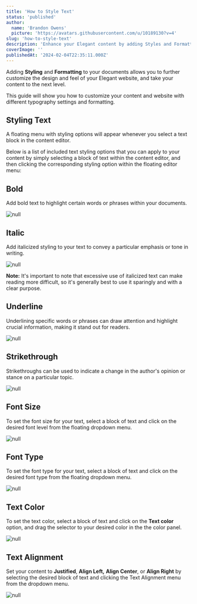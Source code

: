 ```yaml
---
title: 'How to Style Text'
status: 'published'
author:
  name: 'Brandon Owens'
  picture: 'https://avatars.githubusercontent.com/u/10189130?v=4'
slug: 'how-to-style-text'
description: 'Enhance your Elegant content by adding Styles and Formatting to your documents. This guide will show you how to customize your content and website with different typography settings and formatting.'
coverImage: ''
publishedAt: '2024-02-04T22:35:11.000Z'
---
```


Adding **Styling** and **Formatting** to your documents allows you to further customize the design and feel of your Elegant website, and take your content to the next level.

This guide will show you how to customize your content and website with different typography settings and formatting.

## Styling Text

A floating menu with styling options will appear whenever you select a text block in the content editor.

Below is a list of included text styling options that you can apply to your content by simply selecting a block of text within the content editor, and then clicking the corresponding styling option within the floating editor menu:

## Bold

Add bold text to highlight certain words or phrases within your documents.



<div class="my-8 shadow-xl"><img class="rounded-xl" src="/images/screenshot-2024-02-03-202958-c0Nz.png" alt="null"></div>



## Italic

Add italicized styling to your text to convey a particular emphasis or tone in writing.



<div class="my-8 shadow-xl"><img class="rounded-xl" src="/images/screenshot-2024-02-03-221824-A4OD.png" alt="null"></div>



**Note:** It's important to note that excessive use of italicized text can make reading more difficult, so it's generally best to use it sparingly and with a clear purpose.



## Underline

Underlining specific words or phrases can draw attention and highlight crucial information, making it stand out for readers.



<div class="my-8 shadow-xl"><img class="rounded-xl" src="/images/screenshot-2024-02-03-221626-g0OD.png" alt="null"></div>



## Strikethrough

Strikethroughs can be used to indicate a change in the author's opinion or stance on a particular topic.



<div class="my-8 shadow-xl"><img class="rounded-xl" src="/images/screenshot-2024-02-03-221542-A1OD.png" alt="null"></div>



## Font Size

To set the font size for your text, select a block of text and click on the desired font level from the floating dropdown menu.



<div class="my-8 shadow-xl"><img class="rounded-xl" src="/images/screenshot-2024-02-04-111410-czMT.png" alt="null"></div>



## Font Type

To set the font type for your text, select a block of text and click on the desired font type from the floating dropdown menu.



<div class="my-8 shadow-xl"><img class="rounded-xl" src="/images/screenshot-2024-02-04-111440-g5ND.png" alt="null"></div>



## Text Color

To set the text color, select a block of text and click on the **Text color** option, and drag the selector to your desired color in the the color panel.



<div class="my-8 shadow-xl"><img class="rounded-xl" src="/images/screenshot-2024-02-04-111600-U1Mz.png" alt="null"></div>



## Text Alignment

Set your content to **Justified**, **Align Left,** **Align Center**, or **Align Right** by selecting the desired block of text and clicking the Text Alignment menu from the dropdown menu.



<div class="my-8 shadow-xl"><img class="rounded-xl" src="/images/screenshot-2024-02-04-111651-g0OT.png" alt="null"></div>



